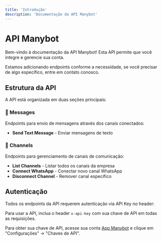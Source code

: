 ```yaml
---
title: 'Introdução'
description: 'Documentação da API Manybot'
---
```


# API Manybot

Bem-vindo à documentação da API Manybot! Esta API permite que você integre e gerencie sua conta.

Estamos adicionando endpoints conforme a necessidade, se você precisar de algo específico, entre em contato conosco.

## Estrutura da API

A API está organizada em duas seções principais:

### 📨 Messages
Endpoints para envio de mensagens através dos canais conectados:
- **Send Text Message** - Enviar mensagens de texto

### 📱 Channels  
Endpoints para gerenciamento de canais de comunicação:
- **List Channels** - Listar todos os canais da empresa
- **Connect WhatsApp** - Conectar novo canal WhatsApp
- **Disconnect Channel** - Remover canal específico

## Autenticação

Todos os endpoints da API requerem autenticação via API Key no header:

Para usar a API, inclua o header `x-api-key` com sua chave de API em todas as requisições.

Para obter sua chave de API, acesse sua conta [App Manybot](https://app2.manybot.com.br) e clique em "Configurações" -> "Chaves de API".
